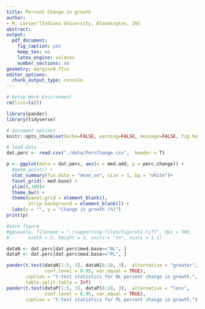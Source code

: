 ```yaml
---
title: Percent Change in growth
author:
- M. Larsen^[Indiana University, Bloomington, IN]
abstract:
output: 
  pdf_document:
    fig_caption: yes
    keep_tex: no
    latex_engine: xelatex
    number_sections: no
geometry: margin=0.75in
editor_options: 
  chunk_output_type: console
---
```


```r
# Setup Work Environment
rm(list=ls())

library(pander)
library(tidyverse)

# document options
knitr::opts_chunk$set(echo=FALSE, warning=FALSE, message=FALSE, fig.height = 4)

# load data
dat.perc <- read.csv("./data/PercChange.csv",  header = T)
```

```r
p <- ggplot(data = dat.perc, aes(x = med.add, y = perc.change)) +
  #geom_point() + 
  stat_summary(fun.data = "mean_se", size = 1, bg = "white")+
  facet_grid(~ med.base) + 
  ylim(0,100)+
  theme_bw() +
  theme(panel.grid = element_blank(), 
        strip.background = element_blank()) +
  labs(x = "", y = "Change in growth (%)")
print(p)

#save figure
#ggsave(p, filename = "./supporting-files/FigureS1.tiff", dpi = 300, 
#       width = 5, height = 3, units = "in", scale = 1.1)
```

```r
dataN <- dat.perc[dat.perc$med.base=="NL", ]
dataP <- dat.perc[dat.perc$med.base=="PL", ]

pander(t.test(dataN[1:5, 3], dataN[6:10, 3],  alternative = "greater", 
              conf.level = 0.95, var.equal = TRUE), 
       caption = "t-test statistics for NL percent change in growth.",
       table.split.table = Inf)
pander(t.test(dataP[1:5, 3], dataP[6:10, 3],  alternative = "less", 
              conf.level = 0.95, var.equal = TRUE),
       caption = "t-test statistics for PL percent change in growth.")

```


